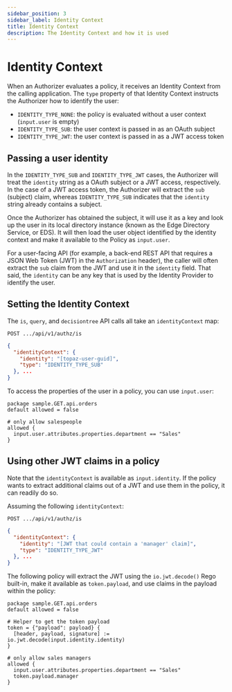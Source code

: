 ```yaml
---
sidebar_position: 3
sidebar_label: Identity Context
title: Identity Context
description: The Identity Context and how it is used
---
```


# Identity Context

When an Authorizer evaluates a policy, it receives an Identity Context from the calling application.
The `type` property of that Identity Context instructs the Authorizer how to identify the user:

- `IDENTITY_TYPE_NONE`: the policy is evaluated without a user context (`input.user` is empty)
- `IDENTITY_TYPE_SUB`: the user context is passed in as an OAuth subject
- `IDENTITY_TYPE_JWT`: the user context is passed in as a JWT access token

## Passing a user identity

In the `IDENTITY_TYPE_SUB` and `IDENTITY_TYPE_JWT` cases, the Authorizer will treat the `identity` string as a
OAuth subject or a JWT access, respectively. In the case of a JWT access token, the Authorizer will extract the `sub` (subject) claim, whereas
`IDENTITY_TYPE_SUB` indicates that the `identity` string already contains a subject.

Once the Authorizer has obtained the subject, it will use it as a key and look up the user in its
local directory instance (known as the Edge Directory Service, or EDS). It will then load the user
object identified by the identity context and make it available to the Policy as `input.user`.

For a user-facing API (for example, a back-end REST API that requires a JSON Web Token (JWT)
in the `Authorization` header), the caller will often extract the `sub` claim from the JWT and use it
in the `identity` field. That said, the `identity` can be any key that is used by the Identity Provider
to identify the user.

## Setting the Identity Context

The `is`, `query`, and `decisiontree` API calls all take an `identityContext` map:

`POST .../api/v1/authz/is`

```json
{
  "identityContext": {
    "identity": "[topaz-user-guid]",
    "type": "IDENTITY_TYPE_SUB"
  }, ...
}
```

To access the properties of the user in a policy, you can use `input.user`:

```rego
package sample.GET.api.orders
default allowed = false

# only allow salespeople
allowed {
  input.user.attributes.properties.department == "Sales"
}
```

## Using other JWT claims in a policy

Note that the `identityContext` is available as `input.identity`. If the policy wants to
extract additional claims out of a JWT and use them in the policy, it can readily do so.

Assuming the following `identityContext`:

`POST .../api/v1/authz/is`

```json
{
  "identityContext": {
    "identity": "[JWT that could contain a 'manager' claim]",
    "type": "IDENTITY_TYPE_JWT"
  }, ...
}
```

The following policy will extract the JWT using the `io.jwt.decode()` Rego built-in, make it available
as `token.payload`, and use claims in the payload within the policy:

```rego
package sample.GET.api.orders
default allowed = false

# Helper to get the token payload
token = {"payload": payload} {
  [header, payload, signature] := io.jwt.decode(input.identity.identity)
}

# only allow sales managers
allowed {
  input.user.attributes.properties.department == "Sales"
  token.payload.manager
}
```
